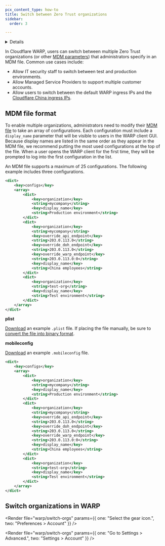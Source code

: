 ```yaml
---
pcx_content_type: how-to
title: Switch between Zero Trust organizations
sidebar:
  order: 3

---
```




<Details header="Feature availability">

| [WARP modes](/cloudflare-one/connections/connect-devices/warp/configure-warp/warp-modes/) | [Zero Trust plans](https://www.cloudflare.com/teams-pricing/) |
| ----------------------------------------------------------------------------------------- | ------------------------------------------------------------- |
| All modes                                                                                 | All plans                                                     |

| System   | Availability | Minimum WARP version |
| -------- | ------------ | -------------------- |
| Windows  | ✅            | 2024.1.159.0         |
| macOS    | ✅            | 2024.1.160.0         |
| Linux    | ✅            | 2024.2.62.0          |
| iOS      | ✅            | 1.7                  |
| Android  | ✅            | 1.4                  |
| ChromeOS | ✅            | 1.4                  |


</Details>

In Cloudflare WARP, users can switch between multiple Zero Trust organizations (or other [MDM parameters](/cloudflare-one/connections/connect-devices/warp/deployment/mdm-deployment/parameters/)) that administrators specify in an MDM file. Common use cases include:

* Allow IT security staff to switch between test and production environments.
* Allow Managed Service Providers to support multiple customer accounts.
* Allow users to switch between the default WARP ingress IPs and the [Cloudflare China ingress IPs](/cloudflare-one/connections/connect-devices/warp/deployment/mdm-deployment/parameters/#override_warp_endpoint).

## MDM file format

To enable multiple organizations, administrators need to modify their [MDM file](/cloudflare-one/connections/connect-devices/warp/deployment/mdm-deployment/) to take an array of configurations.  Each configuration must include a `display_name` parameter that will be visible to users in the WARP client GUI. Because display names are listed in the same order as they appear in the MDM file, we recommend putting the most used configurations at the top of the file. When a user opens the WARP client for the first time, they will be prompted to log into the first configuration in the list.

An MDM file supports a maximum of 25 configurations. The following example includes three configurations.

<Tabs>

<TabItem label="Windows">

```xml
<dict>
	<key>configs</key>
	<array>
		<dict>
			<key>organization</key>
			<string>mycompany</string>
			<key>display_name</key>
			<string>Production environment</string>
		</dict>
		<dict>
			<key>organization</key>
			<string>mycompany</string>
			<key>override_api_endpoint</key>
			<string>203.0.113.0</string>
			<key>override_doh_endpoint</key>
			<string>203.0.113.0</string>
			<key>override_warp_endpoint</key>
			<string>203.0.113.0:0</string>
			<key>display_name</key>
			<string>China employees</string>
		</dict>
		<dict>
			<key>organization</key>
			<string>test-org</string>
			<key>display_name</key>
			<string>Test environment</string>
		</dict>
	</array>
</dict>
```

</TabItem>

<TabItem label="macOS">

**plist**

[Download](/cloudflare-one/static/mdm/multiple-orgs/com.cloudflare.warp.plist) an example `.plist` file. If placing the file manually, be sure to [convert the file into binary format](/cloudflare-one/connections/connect-devices/warp/deployment/mdm-deployment/#create-plist-file).

**mobileconfig**

[Download](/cloudflare-one/static/mdm/multiple-orgs/CloudflareWARP.mobileconfig) an example `.mobileconfig` file.

</TabItem>

<TabItem label="Linux">

```xml
<dict>
	<key>configs</key>
	<array>
		<dict>
			<key>organization</key>
			<string>mycompany</string>
			<key>display_name</key>
			<string>Production environment</string>
		</dict>
		<dict>
			<key>organization</key>
			<string>mycompany</string>
			<key>override_api_endpoint</key>
			<string>203.0.113.0</string>
			<key>override_doh_endpoint</key>
			<string>203.0.113.0</string>
			<key>override_warp_endpoint</key>
			<string>203.0.113.0:0</string>
			<key>display_name</key>
			<string>China employees</string>
		</dict>
		<dict>
			<key>organization</key>
			<string>test-org</string>
			<key>display_name</key>
			<string>Test environment</string>
		</dict>
	</array>
</dict>
```

</TabItem> </Tabs>

## Switch organizations in WARP

<Tabs> <TabItem label="Windows, macOS, and Linux">

<Render file="warp/switch-orgs" params={{ one: "Select the gear icon.", two: "Preferences > Account" }} />

</TabItem> <TabItem label="iOS and Android">

<Render file="warp/switch-orgs" params={{ one: "Go to Settings > Advanced.", two: "Settings > Account" }} />

</TabItem> </Tabs>
